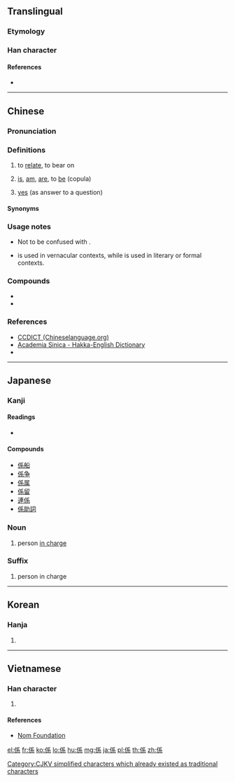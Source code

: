 {{also|系}}
==Translingual==
===Etymology===
{{Han compound|人|系|c1=s|c2=p|ls=psc}}
===Han character===
{{Han char|rn=9|rad=人|as=07|sn=9|four=22293|canj=OHVF|ids=⿰亻系}}

====References====
* {{Han ref|kx=0104.040|dkj=00663|dj=0220.040|hdz=10164.080|uh=4FC2|ud=20418|bh=AB59|bd=43865}}

----

==Chinese==
{{zh-forms|s=系}}

===Pronunciation===
{{zh-pron
|m=xì
|c=hai6
|mn=hē/kè
|h=pfs=he
|cat=v,n
|ma=y
}}

===Definitions===
{{zh-hanzi}}

# to [[relate]], to bear on
# {{lb|zh|formal|literary|classical|Cantonese|Hakka}} [[is]], [[am]], [[are]], to [[be]] (copula)
#: {{zh-x|其 母 係 ^北京人。|His mother '''is''' a native of Beijing.}}
#: {{zh-x|烏龍{lung4-2}茶 係 茶 嘅 一 種。|Oolong tea '''is''' a type of tea.|C-GZ}}
# {{lb|zh|Cantonese|Hakka}} [[yes]] (as answer to a question)

====Synonyms====
{{zh-dial|是}}

===Usage notes===
* {{qualifier|Cantonese}} Not to be confused with {{zh-l|喺|tr=hai2}}.
* {{qualifier|Cantonese|Hakka}} {{lang|zh|係／系}} is used in vernacular contexts, while {{zh-l|是}} is used in literary or formal contexts.

===Compounds===
* {{zh-l|係累/係纍/系累}}
* {{zh-l|係數}}

===References===
* [http://www.chineselanguage.org/dictionaries/?mode=view&module=chardict&query=%E4%BF%82 CCDICT (Chineselanguage.org)]
* [http://minhakka.ling.sinica.edu.tw/bkg/hakyin/search.php?DETAIL=1&LIMIT=id=8143&dbname=su_tian_1&graph=2 Academia Sinica - Hakka-English Dictionary]
* {{R:hak:Lau 1997}}

----

==Japanese==

===Kanji===
{{ja-kanji|grade=3|rs=人07}}

====Readings====
* {{ja-readings|goon=[[げ]] (ge)|kanon=[[けい]] (kei)|kun=[[かかる]] (kakaru), [[つながり]] (tsunagari), [[かかわる]] (kakawaru)}}

====Compounds====
* [[係船]]
* [[係争]]
* [[係属]]
* [[係留]]
* [[連係]]
* [[係助詞]]

===Noun===
{{ja-noun|かかり}}

# person [[in charge]]

===Suffix===
{{ja-pos|がかり|suffix}}

# person in charge

----

==Korean==

===Hanja===
{{ko-hanja|hangeul=계|rv=|mr=kye}}

# {{defn|lang=ko|sort=人07}}

----

==Vietnamese==

===Han character===
{{vi-hantu|[[hệ]], [[hể]], [[hề]], [[hễ]]|rs=人07}}

# {{defn|lang=vi|sort=人07}}

====References====
* [http://nomfoundation.org/common/nom_details.php?codepoint=4fc2 Nom Foundation]

[[Category:CJKV simplified characters which already existed as traditional characters]]

[[el:係]]
[[fr:係]]
[[ko:係]]
[[lo:係]]
[[hu:係]]
[[mg:係]]
[[ja:係]]
[[pl:係]]
[[th:係]]
[[zh:係]]